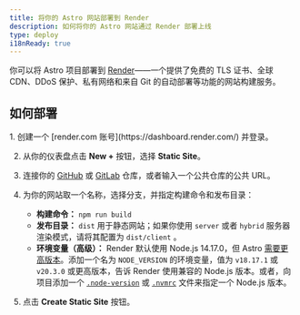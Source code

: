 ```yaml
---
title: 将你的 Astro 网站部署到 Render
description: 如何将你的 Astro 网站通过 Render 部署上线
type: deploy
i18nReady: true
---
```


你可以将 Astro 项目部署到 [Render](https://render.com/)——一个提供了免费的 TLS 证书、全球 CDN、DDoS 保护、私有网络和来自 Git 的自动部署等功能的网站构建服务。

## 如何部署

<Steps>
1. 创建一个 [render.com 账号](https://dashboard.render.com/) 并登录。

2. 从你的仪表盘点击 **New +** 按钮，选择 **Static Site**。

3. 连接你的 [GitHub](https://github.com/) 或 [GitLab](https://about.gitlab.com/) 仓库，或者输入一个公共仓库的公共 URL。

4. 为你的网站取一个名称，选择分支，并指定构建命令和发布目录：
   - **构建命令：** `npm run build`
   - **发布目录：** `dist` 用于静态网站；如果你使用 `server` 或者 `hybrid` 服务器渲染模式，请将其配置为 `dist/client` 。
   - **环境变量（高级）：** Render 默认使用 Node.js 14.17.0，但 Astro [需要更高版本](/zh-cn/install-and-setup/#前提条件)。添加一个名为 `NODE_VERSION` 的环境变量，值为 `v18.17.1` 或 `v20.3.0` 或更高版本，告诉 Render 使用兼容的 Node.js 版本。或者，向项目添加一个 [`.node-version`](https://render.com/docs/node-version) 或 [`.nvmrc`](https://render.com/docs/node-version) 文件来指定一个 Node.js 版本。

5. 点击 **Create Static Site** 按钮。
</Steps>
